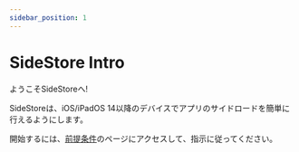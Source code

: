 ```yaml
---
sidebar_position: 1
---
```


# SideStore Intro

ようこそSideStoreへ!

SideStoreは、iOS/iPadOS 14以降のデバイスでアプリのサイドロードを簡単に行えるようにします。

開始するには、[前提条件](installation/prerequisites.mdx)のページにアクセスして、指示に従ってください。
